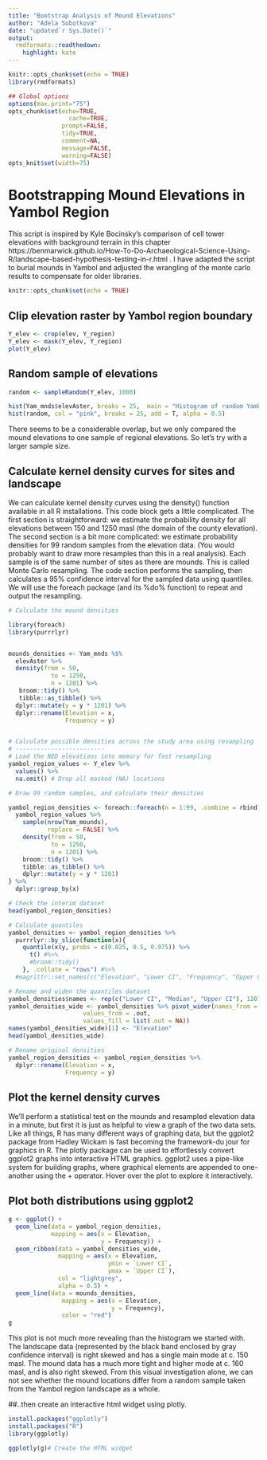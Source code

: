 ```yaml
---
title: "Bootstrap Analysis of Mound Elevations"
author: "Adela Sobotkova"
date: "updated`r Sys.Date()`"
output:
  rmdformats::readthedown:
    highlight: kate
---
```


```r
knitr::opts_chunk$set(echo = TRUE)
library(rmdformats)

## Global options
options(max.print="75")
opts_chunk$set(echo=TRUE,
	             cache=TRUE,
               prompt=FALSE,
               tidy=TRUE,
               comment=NA,
               message=FALSE,
               warning=FALSE)
opts_knit$set(width=75)
```

# Bootstrapping Mound Elevations in Yambol Region 
This script is inspired by Kyle Bocinsky's comparison of cell tower elevations with background terrain in this chapter https://benmarwick.github.io/How-To-Do-Archaeological-Science-Using-R/landscape-based-hypothesis-testing-in-r.html
. I have adapted the script to burial mounds in Yambol and adjusted the wrangling of the monte carlo results to compensate for older libraries.
 
 
```r
knitr::opts_chunk$set(echo = TRUE)
```

## Clip elevation raster by Yambol region boundary
```r
Y_elev <- crop(elev, Y_region)
Y_elev <- mask(Y_elev, Y_region)
plot(Y_elev)

```

## Random sample of elevations
```r
random <- sampleRandom(Y_elev, 1000)

hist(Yam_mnds$elevAster, breaks = 25,  main = "Histogram of random Yambol region (grey) \n and mound location (pink) elevations")
hist(random, col = "pink", breaks = 25, add = T, alpha = 0.5)
```
There seems to be a considerable overlap, but we only compared the mound elevations to one sample of regional elevations. So let's try with a larger sample size.

## Calculate kernel density curves for sites and landscape
We can calculate kernel density curves using the density() function available in all R installations. This code block gets a little complicated. The first section is straightforward: we estimate the probability density for all elevations between 150 and 1250 masl (the domain of the county elevation). The second section is a bit more complicated: we estimate probability densities for 99 random samples from the elevation data. (You would probably want to draw more resamples than this in a real analysis). Each sample is of the same number of sites as there are mounds. This is called Monte Carlo resampling. The code section performs the sampling, then calculates a 95% confidence interval for the sampled data using quantiles. We will use the foreach package (and its %do% function) to repeat and output the resampling.


```r

# Calculate the mound densities

library(foreach)
library(purrrlyr)


mounds_densities <- Yam_mnds %$%
  elevAster %>%
  density(from = 50,
            to = 1250,
            n = 1201) %>% 
   broom::tidy() %>%
   tibble::as_tibble() %>%
  dplyr::mutate(y = y * 1201) %>%
  dplyr::rename(Elevation = x,
                Frequency = y)


# Calculate possible densities across the study area using resampling
# -------------------------
# Load the NED elevations into memory for fast resampling
yambol_region_values <- Y_elev %>%
  values() %>%
  na.omit() # Drop all masked (NA) locations

# Draw 99 random samples, and calculate their densities

yambol_region_densities <- foreach::foreach(n = 1:99, .combine = rbind) %do% {
  yambol_region_values %>%
    sample(nrow(Yam_mounds),
           replace = FALSE) %>%
    density(from = 50,
            to = 1250,
            n = 1201) %>% 
    broom::tidy() %>%
    tibble::as_tibble() %>%
    dplyr::mutate(y = y * 1201)
} %>%
  dplyr::group_by(x)

# Check the interim dataset
head(yambol_region_densities)

# Calculate quantiles
yambol_densities <- yambol_region_densities %>%
  purrrlyr::by_slice(function(x){
    quantile(x$y, probs = c(0.025, 0.5, 0.975)) %>%
      t() #%>%
      #broom::tidy()  
    }, .collate = "rows") #%>%
  #magrittr::set_names(c("Elevation", "Lower CI", "Frequency", "Upper CI"))

# Rename and widen the quantiles dataset
yambol_densities$names <- rep(c("Lower CI", "Median", "Upper CI"), 1201)
yambol_densities_wide <- yambol_densities %>% pivot_wider(names_from = names,
                     values_from = .out,
                     values_fill = list(.out = NA))
names(yambol_densities_wide)[1] <- "Elevation"
head(yambol_densities_wide)

# Rename original densities
yambol_region_densities <- yambol_region_densities %>% 
  dplyr::rename(Elevation = x,
                Frequency = y)

```

## Plot the kernel density curves
We’ll perform a statistical test on the mounds and resampled elevation data in a minute, but first it is just as helpful to view a graph of the two data sets. Like all things, R has many different ways of graphing data, but the ggplot2 package from Hadley Wickam is fast becoming the framework-du jour for graphics in R. The plotly package can be used to effortlessly convert ggplot2 graphs into interactive HTML graphics. ggplot2 uses a pipe-like system for building graphs, where graphical elements are appended to one-another using the + operator. Hover over the plot to explore it interactively.


## Plot both distributions using ggplot2
```r
g <- ggplot() +
  geom_line(data = yambol_region_densities,
            mapping = aes(x = Elevation,
                          y = Frequency)) +
  geom_ribbon(data = yambol_densities_wide,
              mapping = aes(x = Elevation,
                            ymin = `Lower CI`,
                            ymax = `Upper CI`),
              col = "lightgrey",
              alpha = 0.5) +
  geom_line(data = mounds_densities,
               mapping = aes(x = Elevation,
                             y = Frequency),
               color = "red")
g
```
This plot is not much more revealing than the histogram we started with.  The landscape data (represented by the black band enclosed by gray confidence interval) is right skewed and has a single main mode at c. 150 masl. The mound data has a much more tight and higher mode at c. 160 masl, and is also right skewed. From this visual investigation alone, we can not see whether the mound locations differ from a random sample taken from the Yambol region landscape as a whole.


##..then create an interactive html widget using plotly.
```r
install.packages("ggplotly")
install.packages("R")
library(ggplotly)

ggplotly(g)# Create the HTML widget
```


